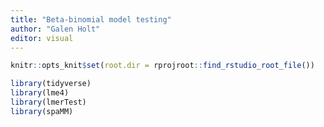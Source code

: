 ```yaml
---
title: "Beta-binomial model testing"
author: "Galen Holt"
editor: visual
---
```


```r

knitr::opts_knit$set(root.dir = rprojroot::find_rstudio_root_file())

```

```r
library(tidyverse)
library(lme4)
library(lmerTest)
library(spaMM)
```
